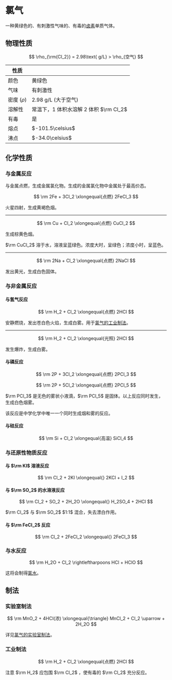 
# 氯气

一种黄绿色的、有刺激性气味的、有毒的[卤素](/substances/halogen)单质气体。

## 物理性质

$$
\rho_{\rm{Cl_2}} = 2.98\text{ g/L} > \rho_{空气}
$$

| 性质          |                                        |
| ------------- | -------------------------------------- |
| 颜色          | 黄绿色                                 |
| 气味          | 有刺激性                               |
| 密度 ($\rho$) | $2.98\text{ g/L}$ (大于空气)                   |
| 溶解性        | 常温下，1 体积水溶解 2 体积 $\rm Cl_2$ |
| 有毒          | 是                                     |
| 熔点          | $-101.5\celsius$                       |
| 沸点          | $-34.0\celsius$                        |

## 化学性质

### 与金属反应

与金属点燃，生成金属氯化物。生成的金属氯化物中金属处于最高价态。

$$
\rm
2Fe + 3Cl_2 \xlongequal{点燃} 2FeCl_3
$$

火星四射，生成黄褐色烟。

---

$$
\rm
Cu + Cl_2 \xlongequal{点燃} CuCl_2
$$

生成棕黄色烟。

$\rm CuCl_2$ 溶于水，溶液呈蓝绿色。浓度大时，呈绿色；浓度小时，呈蓝色。

---

$$
\rm
2Na + Cl_2 \xlongequal{点燃} 2NaCl
$$

发出黄光，生成白色固体。

### 与非金属反应

#### 与氢气反应

$$
\rm
H_2 + Cl_2 \xlongequal{点燃} 2HCl
$$

安静燃烧，发出苍白色火焰，生成白雾。用于[氯气的工业制法](/substances/chlorine-gas#工业制法)。

---

$$
\rm
H_2 + Cl_2 \xlongequal{光照} 2HCl
$$

发生爆炸，生成白雾。

#### 与磷反应

$$
\rm
2P + 3Cl_2 \xlongequal{点燃} 2PCl_3
$$

$$
\rm
2P + 5Cl_2 \xlongequal{点燃} 2PCl_5
$$

$\rm PCl_3$ 是无色的雾状小液滴，$\rm PCl_5$ 是固体。以上反应同时发生，生成白色烟雾。

<Callout type="warning">
  该反应是中学化学中唯一一个同时生成烟和雾的反应。
</Callout>

#### 与硅反应

$$
\rm
Si + Cl_2 \xlongequal{高温} SiCl_4
$$

### 与还原性物质反应

#### 与 $\rm KI$ 溶液反应

$$
\rm
Cl_2 + 2KI \xlongequal{} 2KCl + I_2
$$

#### 与 $\rm SO_2$ 的水溶液反应

$$
\rm
Cl_2 + SO_2 + 2H_2O \xlongequal{} H_2SO_4 + 2HCl
$$

<Callout type="warning">
  $\rm Cl_2$ 与 $\rm SO_2$ $1:1$ 混合，失去漂白作用。
</Callout>

#### 与 $\rm FeCl_2$ 反应

$$
\rm
Cl_2 + 2FeCl_2 \xlongequal{} 2FeCl_3
$$

### 与水反应

$$
\rm
H_2O + Cl_2 \rightleftharpoons HCl + HClO
$$

这将会制得[氯水](/substances/chlorine-water)。

## 制法

### 实验室制法

$$
\rm
MnO_2 + 4HCl(浓) \xlongequal{\triangle} MnCl_2 + Cl_2 \uparrow + 2H_2O
$$

详见[氯气的实验室制法](/experiments/instances/laboratory-preparation-of-chlorine-gas)。

### 工业制法

$$
\rm
H_2 + Cl_2 \xlongequal{点燃} 2HCl
$$

注意 $\rm H_2$ 应包围 $\rm Cl_2$ ，使有毒的 $\rm Cl_2$ 充分反应。

